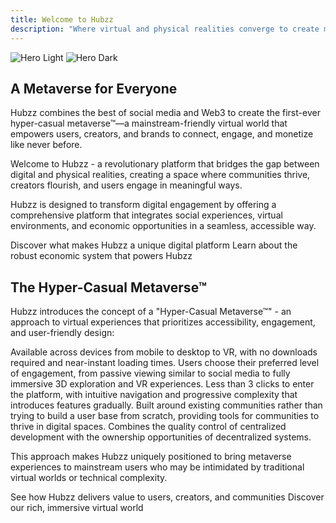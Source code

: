 ```yaml
---
title: Welcome to Hubzz
description: "Where virtual and physical realities converge to create meaningful experiences"
---
```


<img
  className="block dark:hidden"
  src="/images/banner.png"
  alt="Hero Light"
/>
<img
  className="hidden dark:block"
  src="/images/banner.png"
  alt="Hero Dark"
/>

## A Metaverse for Everyone

Hubzz combines the best of social media and Web3 to create the first-ever hyper-casual metaverse™—a mainstream-friendly virtual world that empowers users, creators, and brands to connect, engage, and monetize like never before.

Welcome to Hubzz - a revolutionary platform that bridges the gap between digital and physical realities, creating a space where communities thrive, creators flourish, and users engage in meaningful ways.

Hubzz is designed to transform digital engagement by offering a comprehensive platform that integrates social experiences, virtual environments, and economic opportunities in a seamless, accessible way.

<CardGroup cols={2}>
  <Card
    title="Key Features"
    icon="puzzle-piece"
    href="/the-virtual-world/key-features"
  >
    Discover what makes Hubzz a unique digital platform
  </Card>
  <Card
    title="Digital Economy"
    icon="money-bill-wave"
    href="/platform/digital-economy"
  >
    Learn about the robust economic system that powers Hubzz
  </Card>
</CardGroup>

## The Hyper-Casual Metaverse™

Hubzz introduces the concept of a "Hyper-Casual Metaverse™" - an approach to virtual experiences that prioritizes accessibility, engagement, and user-friendly design:

<AccordionGroup>
  <Accordion title="Accessible Everywhere">
    Available across devices from mobile to desktop to VR, with no downloads required and near-instant loading times.
  </Accordion>
  <Accordion title="Selective Immersion">
    Users choose their preferred level of engagement, from passive viewing similar to social media to fully immersive 3D exploration and VR experiences.
  </Accordion>
  <Accordion title="Simplified Onboarding">
    Less than 3 clicks to enter the platform, with intuitive navigation and progressive complexity that introduces features gradually.
  </Accordion>
  <Accordion title="Community-Centric Design">
    Built around existing communities rather than trying to build a user base from scratch, providing tools for communities to thrive in digital spaces.
  </Accordion>
  <Accordion title="Balanced Centralization">
    Combines the quality control of centralized development with the ownership opportunities of decentralized systems.
  </Accordion>
</AccordionGroup>

This approach makes Hubzz uniquely positioned to bring metaverse experiences to mainstream users who may be intimidated by traditional virtual worlds or technical complexity.

<CardGroup cols={2}>
  <Card
    title="Explore Value Propositions"
    icon="chart-line"
    href="/platform/value-propositions"
  >
    See how Hubzz delivers value to users, creators, and communities
  </Card>
  <Card
    title="Immersive Environment"
    icon="vr-cardboard"
    href="/the-virtual-world/immersive-environment"
  >
    Discover our rich, immersive virtual world
  </Card>
</CardGroup>
